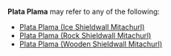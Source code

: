 {{Disambiguation}}
'''Plata Plama''' may refer to any of the following:
* [[Plata Plama (Ice Shieldwall Mitachurl)]]
* [[Plata Plama (Rock Shieldwall Mitachurl)]]
* [[Plata Plama (Wooden Shieldwall Mitachurl)]]